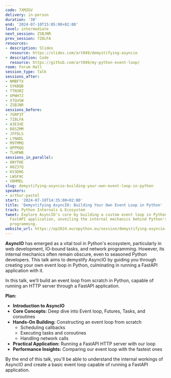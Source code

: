 ```yaml
---
code: 7XMZGV
delivery: in-person
duration: '30'
end: '2024-07-10T15:05:00+02:00'
level: intermediate
next_session: ZSBJNR
prev_session: 7Z8LFA
resources:
- description: Slides
  resource: https://slides.com/art049/demystifying-asyncio
- description: Code
  resource: https://github.com/art049/my-python-event-loop/
room: Forum Hall
session_type: Talk
sessions_after:
- NMBFTX
- SYKBQB
- TTN3RZ
- UPWH7Z
- X7GUSW
- ZSBJNR
sessions_before:
- 7GRP3T
- 7Z8LFA
- A3E3XE
- B8SZMM
- JFFDLS
- LYNADL
- M9TMMQ
- QPPRQQ
- TLHPWB
sessions_in_parallel:
- 8NYTHE
- H8Z37Q
- KV3DHG
- LWSF9C
- VBHMEL
slug: demystifying-asyncio-building-your-own-event-loop-in-python
speakers:
- arthur-pastel
start: '2024-07-10T14:35:00+02:00'
title: 'Demystifying AsyncIO: Building Your Own Event Loop in Python'
track: Python Internals & Ecosystem
tweet: Explore AsyncIO's core by building a custom event loop in Python to power a
  FastAPI application, unveiling the internal mechanics behind Python's asynchronous
  programming.
website_url: https://ep2024.europython.eu/session/demystifying-asyncio-building-your-own-event-loop-in-python
---
```


**AsyncIO** has emerged as a vital tool in Python's ecosystem, particularly in web development, IO-bound tasks, and network programming. However, its internal mechanics often remain obscure, even to seasoned Python developers. This talk aims to demystify AsyncIO by guiding you through creating your own event loop in Python, culminating in running a FastAPI application with it.

In this talk, we’ll build an event loop from scratch in Python, capable of running an HTTP server through a FastAPI application.

**Plan:**

- **Introduction to AsyncIO**
- **Core Concepts:** Deep dive into Event loop, Futures, Tasks, and coroutines
- **Hands-On Building:** Constructing an event loop from scratch
    - Scheduling callbacks
    - Executing tasks and coroutines
    - Handling network calls
- **Practical Application:** Running a FastAPI HTTP server with our loop
- **Performance Insights:** Comparing our event loop with the fastest ones

By the end of this talk, you'll be able to understand the internal workings of AsyncIO and create a basic event loop capable of running a FastAPI application.
